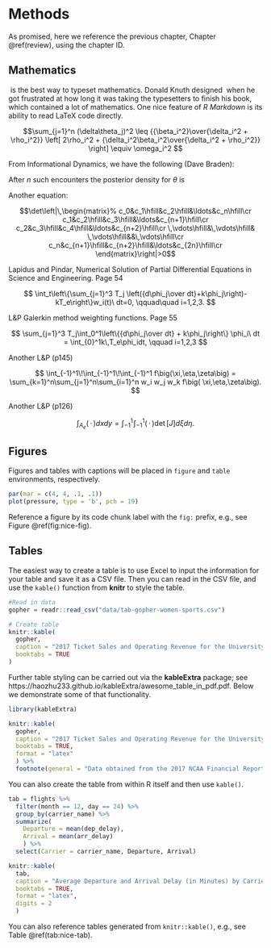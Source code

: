 # Methods

As promised, here we reference the previous chapter, Chapter \@ref(review), using the chapter ID.


## Mathematics

<!-- Required to number equations in HTML files -->
<script type="text/x-mathjax-config">
MathJax.Hub.Config({
  TeX: { equationNumbers: { autoNumber: "AMS" } }
});
</script>



\TeX\ is the best way to typeset mathematics. Donald Knuth designed \TeX\ when he got frustrated at how long it was taking the typesetters to finish his book, which contained a lot of mathematics.  One nice feature of _R Markdown_ is its ability to read LaTeX code directly.


$$\sum_{j=1}^n (\delta\theta_j)^2 \leq {{\beta_i^2}\over{\delta_i^2 + \rho_i^2}}
\left[ 2\rho_i^2 + {\delta_i^2\beta_i^2\over{\delta_i^2 + \rho_i^2}} \right] \equiv \omega_i^2
$$

From Informational Dynamics, we have the following (Dave Braden):

After _n_ such encounters the posterior density for $\theta$ is

<!-- To have a numbered equation, use the \begin{equation} and \end{equation} to embed your mathematics rather than '$$' -->

\begin{equation}
\pi(\theta|X_1< y_1,\dots,X_n<y_n) \varpropto \pi(\theta) \prod_{i=1}^n\int_{-\infty}^{y_i}
   \exp\left(-{(x-\theta)^2\over{2\sigma^2}}\right)\ dx
\end{equation}

Another equation:

$$\det\left|\,\begin{matrix}%
c_0&c_1\hfill&c_2\hfill&\ldots&c_n\hfill\cr
c_1&c_2\hfill&c_3\hfill&\ldots&c_{n+1}\hfill\cr
c_2&c_3\hfill&c_4\hfill&\ldots&c_{n+2}\hfill\cr
\,\vdots\hfill&\,\vdots\hfill&
  \,\vdots\hfill&&\,\vdots\hfill\cr
c_n&c_{n+1}\hfill&c_{n+2}\hfill&\ldots&c_{2n}\hfill\cr
\end{matrix}\right|>0$$


Lapidus and Pindar, Numerical Solution of Partial Differential Equations in Science and
Engineering.  Page 54

$$
\int_t\left\{\sum_{j=1}^3 T_j \left({d\phi_j\over dt}+k\phi_j\right)-kT_e\right\}w_i(t)\ dt=0,
   \qquad\quad i=1,2,3.
$$

L\&P  Galerkin method weighting functions.  Page 55

$$
\sum_{j=1}^3 T_j\int_0^1\left\{{d\phi_j\over dt} + k\phi_j\right\} \phi_i\ dt
   = \int_{0}^1k\,T_e\phi_idt, \qquad i=1,2,3 $$

Another L\&P (p145)

$$
\int_{-1}^1\!\int_{-1}^1\!\int_{-1}^1 f\big(\xi,\eta,\zeta\big)
   = \sum_{k=1}^n\sum_{j=1}^n\sum_{i=1}^n w_i w_j w_k f\big( \xi,\eta,\zeta\big).
$$

Another L\&P (p126)

$$
\int_{A_e} (\,\cdot\,) dx dy = \int_{-1}^1\!\int_{-1}^1 (\,\cdot\,) \det[J] d\xi d\eta.
$$

## Figures


Figures and tables with captions will be placed in `figure` and `table` environments, respectively.

```r
par(mar = c(4, 4, .1, .1))
plot(pressure, type = 'b', pch = 19)
```

Reference a figure by its code chunk label with the `fig:` prefix, e.g., see Figure \@ref(fig:nice-fig). 

## Tables

The easiest way to create a table is to use Excel to input the information for your table and save it as a CSV file. Then you can read in the CSV file, and use the `kable()` function from **knitr** to style the table.

```r
#Read in data
gopher = readr::read_csv("data/tab-gopher-women-sports.csv")

# Create table
knitr::kable(
  gopher, 
  caption = "2017 Ticket Sales and Operating Revenue for the University of Minnesota Women's Athletic Teams",
  booktabs = TRUE
)
```

Further table styling can be carried out via the **kableExtra** package; see https://haozhu233.github.io/kableExtra/awesome_table_in_pdf.pdf. Below we demonstrate some of that functionality.

```r
library(kableExtra)

knitr::kable(
  gopher, 
  caption = "2017 Ticket Sales and Operating Revenue for the University of Minnesota Women's Athletic Teams",
  booktabs = TRUE,
  format = "latex"
  ) %>%
  footnote(general = "Data obtained from the 2017 NCAA Financial Report")
```

You can also create the table from within R itself and then use `kable()`.

```r
tab = flights %>%
  filter(month == 12, day == 24) %>%
  group_by(carrier_name) %>%
  summarize(
    Departure = mean(dep_delay),
    Arrival = mean(arr_delay)
    ) %>%
  select(Carrier = carrier_name, Departure, Arrival)

knitr::kable(
  tab, 
  caption = "Average Departure and Arrival Delay (in Minutes) by Carrier on Decemebr 24",
  booktabs = TRUE,
  format = "latex",
  digits = 2
  )
```



You can also reference tables generated from `knitr::kable()`, e.g., see Table \@ref(tab:nice-tab).




